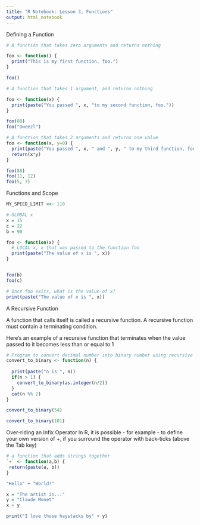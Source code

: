 ---
title: "R Notebook: Lesson 3, Functions"
output: html_notebook
---

Defining a Function

```{r}

# A function that takes zero arguments and returns nothing

foo <- function() {
  print("This is my first function, foo.")
}

foo()

# A function that takes 1 argument, and returns nothing

foo <- function(x) {
  print(paste("You passed ", x, "to my second function, foo."))
}

foo(88)
foo("Dweezl")

# A function that takes 2 arguments and returns one value
foo <- function(x, y=0) {
  print(paste("You passed ", x, " and ", y, " to my third function, foo."))
  return(x*y)
}

foo(88)
foo(11, 12)
foo(5, 7)

```
Functions and Scope

```{r}

MY_SPEED_LIMIT <<- 110

# GLOBAL x
x = 15
c = 22
b = 90

foo <- function(x) {
  # LOCAL x, x that was passed to the function foo
  print(paste("The value of x is ", x))
}


foo(b)
foo(c)

# Once foo exits, what is the value of x?
print(paste("The value of x is ", x))

```

A Recursive Function

A function that calls itself is called a recursive function.
A recursive function must contain a terminating condition.

Here's an example of a recursive function that terminates when the value passed to it becomes less than or equal to 1

```{r}
# Program to convert decimal number into binary number using recursive function
convert_to_binary <- function(n) {
  
  print(paste("n is ", n))
  if(n > 1) {
    convert_to_binary(as.integer(n/2))
  }
  cat(n %% 2)
}

convert_to_binary(54)
```
```{r}
convert_to_binary(101)

```

Over-riding an Infix Operator
In R, it is possible - for example - to define your own version of +, if you surround the operator with back-ticks (above the Tab key)

```{r}
# a function that adds strings together
`+` <- function(a,b) {
 return(paste(a, b))
}

"Hello" + "World!"

x = "The artist is..."
y = "Claude Monet"
x + y

print("I love those haystacks by" + y)


```



